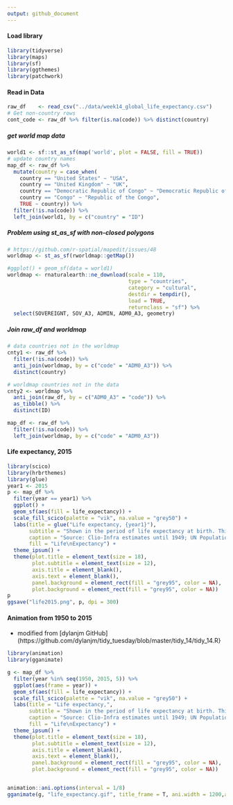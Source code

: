 ```yaml
---
output: github_document
---
```

#### Load library
```r
library(tidyverse)
library(maps)
library(sf)
library(ggthemes)
library(patchwork)
```

#### Read in Data
```r
raw_df    <- read_csv("../data/week14_global_life_expectancy.csv")
# Get non-country rows
cont_code <- raw_df %>% filter(is.na(code)) %>% distinct(country) 
```

##### get world map data
```r
world1 <- sf::st_as_sf(map('world', plot = FALSE, fill = TRUE))
# update country names
map_df <- raw_df %>% 
  mutate(country = case_when(
    country == "United States" ~ "USA",
    country == "United Kingdom" ~ "UK",
    country == "Democratic Republic of Congo" ~ "Democratic Republic of the Congo",
    country == "Congo" ~ "Republic of the Congo",
    TRUE ~ country)) %>% 
  filter(!is.na(code)) %>% 
  left_join(world1, by = c("country" = "ID")
```

##### Problem using st_as_sf with non-closed polygons
```r
# https://github.com/r-spatial/mapedit/issues/48
worldmap <- st_as_sf(rworldmap::getMap())
```

```r
#ggplot() + geom_sf(data = world1)
worldmap <- rnaturalearth::ne_download(scale = 110,
                                       type = "countries",
                                       category = "cultural",
                                       destdir = tempdir(),
                                       load = TRUE,
                                       returnclass = "sf") %>% 
  select(SOVEREIGNT, SOV_A3, ADMIN, ADM0_A3, geometry)

```

##### Join raw_df and worldmap
```r
# data countries not in the worldmap
cnty1 <- raw_df %>% 
  filter(!is.na(code)) %>% 
  anti_join(worldmap, by = c("code" = "ADM0_A3")) %>% 
  distinct(country)

# worldmap countries not in the data
cnty2 <- worldmap %>% 
  anti_join(raw_df, by = c("ADM0_A3" = "code")) %>% 
  as_tibble() %>% 
  distinct(ID)

map_df <- raw_df %>% 
  filter(!is.na(code)) %>% 
  left_join(worldmap, by = c("code" = "ADM0_A3"))
```

#### Life expectancy, 2015  
```r
library(scico)
library(hrbrthemes)
library(glue)
year1 <- 2015
p <- map_df %>% 
  filter(year == year1) %>% 
  ggplot() +
  geom_sf(aes(fill = life_expectancy)) + 
  scale_fill_scico(palette = "vik", na.value = "grey50") +
  labs(title = glue("Life expectancy, {year1}"), 
       subtitle = "Shown in the period of life expectancy at birth. This corresponds to the average estimate a newborn\ninfant would live if prevailing patterns of mortality at the time of birth were to stay the same throughout its life.",
       caption = "Source: Clio-Infra estimates until 1949; UN Population Division from 1950 to 2015",
       fill = "Life\nExpectancy") + 
  theme_ipsum() + 
  theme(plot.title = element_text(size = 18),
        plot.subtitle = element_text(size = 12),
        axis.title = element_blank(),
        axis.text = element_blank(), 
        panel.background = element_rect(fill = "grey95", color = NA), 
        plot.background = element_rect(fill = "grey95", color = NA))
p
ggsave("life2015.png", p, dpi = 300)
```

#### Animation from 1950 to 2015   
* modified from [dylanjm GitHub](https://github.com/dylanjm/tidy_tuesday/blob/master/tidy_14/tidy_14.R}   
```r
library(animation)
library(gganimate)

g <- map_df %>% 
  filter(year %in% seq(1950, 2015, 5)) %>% 
  ggplot(aes(frame = year)) +
  geom_sf(aes(fill = life_expectancy)) + 
  scale_fill_scico(palette = "vik", na.value = "grey50") +
  labs(title = "Life expectancy,", 
       subtitle = "Shown in the period of life expectancy at birth. This corresponds to the average estimate a newborn\ninfant would live if prevailing patterns of mortality at the time of birth were to stay the same throughout its life.",
       caption = "Source: Clio-Infra estimates until 1949; UN Population Division from 1950 to 2015",
       fill = "Life\nExpectancy") + 
  theme_ipsum() + 
  theme(plot.title = element_text(size = 18),
        plot.subtitle = element_text(size = 12),
        axis.title = element_blank(),
        axis.text = element_blank(), 
        panel.background = element_rect(fill = "grey95", color = NA), 
        plot.background = element_rect(fill = "grey95", color = NA))


animation::ani.options(interval = 1/8)
gganimate(g, "life_expectancy.gif", title_frame = T, ani.width = 1200,ani.height = 1000)
```


